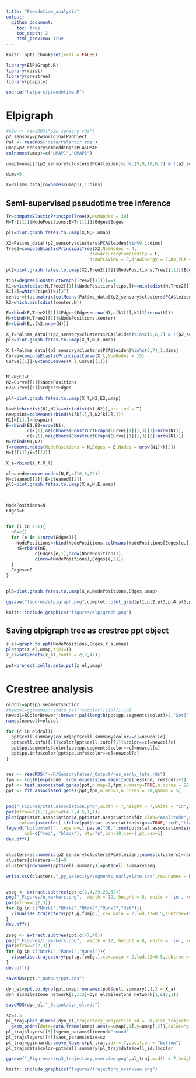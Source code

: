 ```yaml
---
title: "Pseudotime_analysis"
output:
  github_document:
    toc: true
    toc_depth: 2
    html_preview: true
---
```


```r
knitr::opts_chunk$set(eval = FALSE)
```


```r
library(ElPiGraph.R)
library(rdist)
library(crestree)
library(pbapply)

source("helpers/pseudotime.R")
```

# Elpigraph

```r
#p2w <- readRDS("p2w_sensory.rds")
p2_sensory=p2w$originalP2object
Pal <- readRDS("data/Palantir.rds")
umap=p2_sensory$embeddings$PCA$UMAP
colnames(umap)=c("UMAP1","UMAP2")

umap1=umap[!(p2_sensory$clusters$PCA$leiden)%in%c(5,9,10,6,7) & !(p2_sensory$clusters$PCA$infomap==23),]

dims=5

X=Pal$ms_data[rownames(umap1),1:dims]
```

## Semi-supervised pseudotime tree inference

```r
Tr=computeElasticPrincipalTree(X,NumNodes = 30)
N=Tr[[1]]$NodePositions;E=Tr[[1]]$Edges$Edges

pl1=plot.graph.fates.to.umap(X,N,E,umap)

X2=Pal$ms_data[(p2_sensory$clusters$PCA$leiden)%in%9,1:dims]
Tree2=computeElasticPrincipalTree(X2,NumNodes = 4,
                                drawAccuracyComplexity = F,
                                drawPCAView = F,drawEnergy = F,Do_PCA = F)

pl2=plot.graph.fates.to.umap(X2,Tree2[[1]]$NodePositions,Tree2[[1]]$Edges$Edges,umap)

tips=degree(ConstructGraph(Tree2[[1]]))==1
k1=which(cdist(N,Tree2[[1]]$NodePositions[tips,])==min(cdist(N,Tree2[[1]]$NodePositions[tips,])),arr.ind = T)
k1[2]=which(tips)[k1[2]]
center=t(as.matrix(colMeans(Pal$ms_data[(p2_sensory$clusters$PCA$leiden)%in%10,1:dims])))
k2=which.min(cdist(center,N))

E=rbind(E,Tree2[[1]]$Edges$Edges+nrow(N),c(k1[1],k1[2]+nrow(N)))
N=rbind(N,Tree2[[1]]$NodePositions,center)
E=rbind(E,c(k2,nrow(N)))

X_f=Pal$ms_data[!(p2_sensory$clusters$PCA$leiden)%in%c(5,6,7) & !(p2_sensory$clusters$PCA$infomap==23),1:dims]
pl3=plot.graph.fates.to.umap(X_f,N,E,umap)

X_l=Pal$ms_data[(p2_sensory$clusters$PCA$leiden)%in%c(6,7),1:dims]
Curve=computeElasticPrincipalCurve(X_l,NumNodes = 15)
Curve[[1]]=ExtendLeaves(X_l,Curve[[1]])


N1=N;E1=E
N2=Curve[[1]]$NodePositions
E2=Curve[[1]]$Edges$Edges

pl4=plot.graph.fates.to.umap(X_l,N2,E2,umap)

k=which(cdist(N1,N2)==min(cdist(N1,N2)),arr.ind = T)
newpoint=colMeans(rbind(N1[k[1],],N2[k[2],]))
N1[k[1],]=newpoint
E=rbind(E1,E2+nrow(N1),
        c(k[1],neighbors(ConstructGraph(Curve[[1]]),3)[1]+nrow(N1)),
        c(k[1],neighbors(ConstructGraph(Curve[[1]]),3)[2]+nrow(N1)))
N=rbind(N1,N2)
f=remove.nodes(NodePositions = N,Edges = E,Nodes = nrow(N1)+k[2])
N=f[[1]];E=f[[2]]

X_a=rbind(X_f,X_l)

cleaned=remove.nodes(N,E,c(10,6,29))
N=cleaned[[1]];E=cleaned[[2]]
pl5=plot.graph.fates.to.umap(X_a,N,E,umap)



NodePositions=N
Edges=E


for (i in 1:1){
  nE=c()
  for (e in 1:nrow(Edges)){
    NodePositions=rbind(NodePositions,colMeans(NodePositions[Edges[e,],]))
    nE=rbind(nE,
           c(Edges[e,1],nrow(NodePositions)),
           c(nrow(NodePositions),Edges[e,2]))
  }
  Edges=nE
}


pl6=plot.graph.fates.to.umap(X_a,NodePositions,Edges,umap)

ggsave("figures/elpigraph.png",cowplot::plot_grid(pl1,pl2,pl3,pl4,pl5,pl6),width = 15,height = 8)
```

```r
knitr::include_graphics("figures/elpigraph.png")
```

## Saving elpigraph tree as crestree ppt object

```r
z_el=graph.to.ppt(NodePositions,Edges,X_a,umap)
plotppt(z_el,umap,tips=T)
z_el=set2roots(z_el,roots = c(2,47))

ppt=project.cells.onto.ppt(z_el,umap)
```


# Crestree analysis


```r
oldcol=ppt$pp.segments$color
#newcol=ggthemes::stata_pal("s2color")(15)[1:10]
newcol=RColorBrewer::brewer.pal(length(ppt$pp.segments$color)+2,"Set3")[-9]
names(newcol)=oldcol

for (c in oldcol){
  ppt$cell.summary$color[ppt$cell.summary$color==c]=newcol[c]
  ppt$cell.info[[1]]$color[ppt$cell.info[[1]]$color==c]=newcol[c]
  ppt$pp.segments$color[ppt$pp.segments$color==c]=newcol[c]
  ppt$pp.info$color[ppt$pp.info$color==c]=newcol[c]
}


res <- readRDS("~/R/SensoryFates/_Output/res_early_late.rds")
fpm <- log10(exp(scde::scde.expression.magnitude(res$knn, res$cd))+1)
ppt <- test.associated.genes(ppt,n.map=1,fpm,summary=TRUE,n.cores = 20,A.cut = 1)
ppt <- fit.associated.genes(ppt,fpm,n.map=1,n.cores = 20,gamma = 5)


png("_Figures/stat.association.png",width = 7,height = 7,units = "in",res = 600)
par(mfrow=c(1,1),mar=c(4.5,4.5,1,1))
plot(ppt$stat.association$A,ppt$stat.association$fdr,xlab="Amplitude",ylab="FDR, log",log="y",pch=19,cex=0.5,
     col=adjustcolor( ifelse(ppt$stat.association$sign==TRUE,"red","black") ,0.4),cex.lab=1.5)
legend("bottomleft", legend=c( paste("DE,",sum(ppt$stat.association$sign)), paste("non-DE,",sum(!ppt$stat.association$sign))),
       col=c("red", "black"), bty="n",pch=19,cex=1,pt.cex=1)
dev.off()


clusters=as.numeric(p2_sensory$clusters$PCA$leiden);names(clusters)=names(p2_sensory$clusters$PCA$leiden)
clusters[clusters==5]=0
clusters[rownames(ppt$cell.summary)]=ppt$cell.summary$seg

write.csv(clusters,"_py_Velocity/segments_early+late.csv",row.names = F)


zseg <- extract.subtree(ppt,c(2,4,29,28,32))
png("_Figures/e_markers.png",  width = 12, height = 8, units = 'in', res = 600)
par(mfrow=c(2,3))
for (g in c("Ntrk1","Ntrk2","Ntrk3","Runx3","Ret")){
  visualise.trajectory(ppt,g,fpm[g,],cex.main = 2,lwd.t2=0.5,subtree=zseg)
}
dev.off()

zseg <- extract.subtree(ppt,c(47,48))
png("_Figures/l_markers.png",  width = 12, height = 8, units = 'in', res = 600)
par(mfrow=c(2,3))
for (g in c("Ntrk1","Runx1","Runx3")){
  visualise.trajectory(ppt,g,fpm[g,],cex.main = 2,lwd.t2=0.5,subtree = zseg)
}
dev.off()

saveRDS(ppt,"_Output/ppt.rds")

dyn_el=ppt.to.dyno(ppt,umap[rownames(ppt$cell.summary),],X = X_a)
dyn_el$milestone_network[1,1:2]=dyn_el$milestone_network[1,c(2,1)]

saveRDS(dyn_el,"_Output/dyn_el.rds")

sz=1.5
pl_traj=plot_dimred(dyn_el,trajectory_projection_sd = .8,size_trajectory = sz)+theme(aspect.ratio = 1)+
  geom_point(data=data.frame(umap),aes(x=umap[,1],y=umap[,2]),color="grey")
pl_traj$layers[[5]]$geom_params$lineend="round"
pl_traj$layers[[4]]$aes_params$size=sz
pl_traj=gginnards::move_layers(pl_traj,idx = 7,position = "bottom")
pl_traj$data$color=ppt$cell.summary[pl_traj$data$cell_id,]$color

ggsave("_Figures/step3_trajectory_overview.png",pl_traj,width = 7,height = 7,dpi = 300)

```

```r
knitr::include_graphics("figures/trajectory_overview.png")
```
